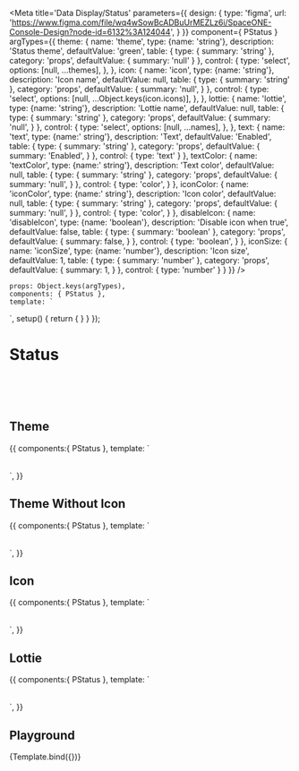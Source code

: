 
<Meta title='Data Display/Status' parameters={{
    design: {
        type: 'figma',
        url: 'https://www.figma.com/file/wq4wSowBcADBuUrMEZLz6i/SpaceONE-Console-Design?node-id=6132%3A124044',
    }
}} component={ PStatus } argTypes={{
    theme: {
        name: 'theme',
        type: {name: 'string'},
        description: 'Status theme',
        defaultValue: 'green',
        table: {
            type: {
                summary: 'string'
            },
            category: 'props',
            defaultValue: {
                summary: 'null'
            }
        },
        control: {
            type: 'select',
            options: [null, ...themes],
        },
    },
    icon: {
        name: 'icon',
        type: {name: 'string'},
        description: 'Icon name',
        defaultValue: null,
        table: {
            type: {
                summary: 'string'
            },
            category: 'props',
            defaultValue: {
                summary: 'null',
            }
        },
        control: {
            type: 'select',
            options: [null, ...Object.keys(icon.icons)],
        },
    },
    lottie: {
        name: 'lottie',
        type: {name: 'string'},
        description: 'Lottie name',
        defaultValue: null,
        table: {
            type: {
                summary: 'string'
            },
            category: 'props',
            defaultValue: {
                summary: 'null',
            }
        },
        control: {
            type: 'select',
            options: [null, ...names],
        },
    },
    text: {
        name: 'text',
        type: {name:' string'},
        description: 'Text',
        defaultValue: 'Enabled',
        table: {
            type: {
                summary: 'string'
            },
            category: 'props',
            defaultValue: {
                summary: 'Enabled',
            }
        },
        control: {
            type: 'text'
        }
    },
    textColor: {
        name: 'textColor',
        type: {name:' string'},
        description: 'Text color',
        defaultValue: null,
        table: {
            type: {
                summary: 'string'
            },
            category: 'props',
            defaultValue: {
                summary: 'null',
            }
        },
        control: {
            type: 'color',
        }
    },
    iconColor: {
        name: 'iconColor',
        type: {name:' string'},
        description: 'Icon color',
        defaultValue: null,
        table: {
            type: {
                summary: 'string'
            },
            category: 'props',
            defaultValue: {
                summary: 'null',
            }
        },
        control: {
            type: 'color',
        }
    },
    disableIcon: {
        name: 'disableIcon',
        type: {name: 'boolean'},
        description: 'Disable icon when true',
        defaultValue: false,
        table: {
            type: {
                summary: 'boolean'
            },
            category: 'props',
            defaultValue: {
                summary: false,
            }
        },
        control: {
            type: 'boolean',
        }
    },
    iconSize: {
        name: 'iconSize',
        type: {name: 'number'},
        description: 'Icon size',
        defaultValue: 1,
        table: {
            type: {
                summary: 'number'
            },
            category: 'props',
            defaultValue: {
                summary: 1,
            }
        },
        control: {
            type: 'number'
        }
    }
}}
/>

    props: Object.keys(argTypes),
    components: { PStatus },
    template: `
<div style="display:flex; align-items:center; justify-content:center;">
    <p-status
        :icon="icon"
        :text="text"
        :text-color="textColor"
        :icon-color="iconColor"
        :theme="theme"
        :disable-icon="disableIcon"
        :lottie="lottie"
        :icon-size="iconSize"
    />
</div>`,
    setup() {
        return {
        }
    }
});

# Status

<br/>
<br/>
<br/>

## Theme
<Canvas>
    <Story name="Theme Status">
        {{
            components:{ PStatus },
            template: `
                <div style="display:flex; align-items:center; justify-content:center;">
                    <p-status theme="green" text="Enabled" style="margin: 1rem" />
                    <p-status theme="yellow" text="Pending" style="margin: 1rem" />
                    <p-status theme="red" text="Error" style="margin: 1rem" />
                    <p-status theme="gray" text="Deleted" style="margin: 1rem" />
                </div>`,
        }}
    </Story>
</Canvas>

## Theme Without Icon
<Canvas>
    <Story name="Theme Status Without Icon">
        {{
            components:{ PStatus },
            template: `
                <div style="display:flex; align-items:center; justify-content:center;">
                    <p-status theme="green" :disable-icon="true" text="Enabled" style="margin: 1rem" />
                    <p-status theme="yellow" :disable-icon="true" text="Pending" style="margin: 1rem" />
                    <p-status theme="red" :disable-icon="true" text="Error" style="margin: 1rem" />
                    <p-status theme="gray" :disable-icon="true" text="Deleted" style="margin: 1rem" />
                </div>`,
        }}
    </Story>
</Canvas>

## Icon
<Canvas>
    <Story name="Icon Status">
        {{
            components:{ PStatus },
            template: `
                <div style="display:flex; align-items:center; justify-content:center;">
                    <p-status icon="ic_state_active" text="Enabled" style="margin: 1rem" />
                    <p-status icon="ic_state_disconnected" text="Disconnected" style="margin: 1rem" />
                    <p-status icon="ic_state_duplicated" text="Duplicated" style="margin: 1rem" />
                    <p-status icon="ic_state_manual" text="Manual" style="margin: 1rem" />
                </div>`,
        }}
    </Story>
</Canvas>

## Lottie
<Canvas>
    <Story name="Lottie Status">
        {{
            components:{ PStatus },
            template: `
                <div style="display:flex; align-items:center; justify-content:center;">
                    <p-status lottie="lottie_booting" text="Booting" style="margin: 1rem" />
                    <p-status lottie="lottie_stopping" text="Stopping" style="margin: 1rem" />
                    <p-status lottie="lottie_error" text="Error" style="margin: 1rem" />
                    <p-status lottie="lottie_working" text="In-Progress" style="margin: 1rem" />
                </div>`,
        }}
    </Story>
</Canvas>

## Playground
<Canvas>
    <Story name="playground" >
        {Template.bind({})}
    </Story>
</Canvas>

<ArgsTable story="playground" />
